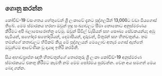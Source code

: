 <Head>
    <title>ගොනු කරන්න</title>
</Head>

## ගොනු කරන්න

කෝවිඩ්-19 වසංගතය හේතුවෙන් ශ්‍රී ලංකාවේ දැනට පුද්ගලයින් 13,000ට වඩා මියගොස් තිබේ. මෙම ස්මාරකය හරහා ඔවුන් හුදු සංඛ්‍යාවලට සීමා නොකොට අනුස්මරණය කිරීමට අපි බලාපොරොත්තු වෙමු. ඔවුන් සිවිල් වැසියන් සහ සෞඛ්‍ය සේවකයන්ය; අඹු සැමියන්, සහෝදර සහෝදරියන්, දෙමාපියන්, දරුවන්, මිතුරන් සහ හිතවතුන්ය. තම තමන්ගේ කතාවලට හිමිකම් කියූ මේ පුද්ගලයන් මෙලොව අතැර ගොස් ඇත්තේ ඔවුන්ටම ආවේණික වූ දායාද ඉතිරි කරමිනි. 

සිය අභාවප්‍රාප්ත ඥාති හිතවතුන්ගේ තොරතුරු ශ්‍රී ලංකා කෝවිඩ්-19 අනුස්මරණ ස්මාරකයට එකතු කිරීමට කැමති නම් මෙම පෝරමය පුරවන්න. වෙන අය සමගත් මෙය බෙදා ගන්න.
<SubmitForm />